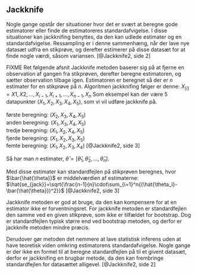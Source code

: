 ## Jackknife

<!-- FIXME Få sat kilder ordentligt ind i book.bib og lav referencer -->

<!-- Jackknifing er den første metode for resampling. -->
<!-- FIXME Forklar hvad resampling er, samt skal afsnittet rettes med ny viden. -->

Nogle gange opstår der situationer hvor det er svært at beregne gode estimatorer eller finde de estimatoreres standardafvigelse. I disse situationer kan jackknifing benyttes, da den kan udlede estimater og en standardafvigelse. 
Ressampling er i denne sammenhæng, når der lave nye datasæt udfra en stikprøve, og derefter estimerer på disse datasæt for at finde nogle værdi, såsom variansen.
[@Jackknife2, side 2]

FIXME Ret følgende afsnit
Jackknife metoden baserer sig på at fjerne en observation af gangen fra stikprøven, derefter beregne estimatoren, og sætter observation tilbage igen. Estimatoren er beregnet så der er _n_ estimater for en stikprøve på _n_. Algoritmen jackknifing følger er denne: $X_{[i]}={X1, X2, . . . , X_{i−1}, X_{i+1}, . . . , X_{n−1}, X_{n}}$
Som eksempel kan der være 5 datapunkter $(X_1,X_2,X_3,X_4,X_5)$, som vi vil udføre jackknife på. 

første beregning: $(X_2,X_3,X_4,X_5)$\
anden beregning: $(X_1,X_3,X_4,X_5)$\
tredje beregning: $(X_1,X_2,X_4,X_5)$\
fjerde beregning: $(X_1,X_2,X_3,X_5)$\
femte beregning: $(X_1,X_2,X_3,X_4)$
[@Jackknife2, side 3]


Så har man _n_ estimater, $\hat{\theta} = [\hat\theta_1,\hat\theta_2,...,\hat\theta_n]$.

Med disse estimater kan standardfejlen på stikprøven beregnes, hvor $\bar{\hat{\theta}}$ er middelværdien af estimaterne:
$\hat{se_{jack}}=\sqrt{\frac{n-1}{n}\cdot\sum_{i=1}^n{(\hat{\theta_i}-\bar{\hat{\theta}})^2}}$
[@Jackknife2, side 3]

<!-- Afsnittet under skal måske forklares lidt mere klart. Se evt. https://www.youtube.com/watch?v=p9XPclE7NtA&fbclid=IwAR06QNE4E7qWUIvtUcJbxYJz6Kbd3lZIptWX-E0CCZCe6goARC0KMgNhUBE. -->

Jackknife metoden er god at bruge, da den kan kompensere for at en estimator ikke er forventningsret.
For jackknife metoden er standardfejlen den samme ved en given stikprøve, som ikke er tilfældet for bootstrap. Dog er standardfejlen typisk større end ved bootstrap metoden, og derfor er jackknife metoden mindre præcis. 

Derudover gør metoden det nemmere at lave statistisk inferens uden at have teoretisk viden omkring estimatorens standardafvigelse. Nogle gange er der ikke en formel til at beregne standardfejlen på til et givent datasæt, derfor er jackknifing en brugbar metode, da den kan frembringe standardfejlen for datasættet alligevel.
[@Jackknife2, side 2]
<!-- FIXME: Forklaring(?): Din estimator, standardfejlen, for den er for nogle nem at beregne, men for andre er der ikke nødvendigvis ikke en formel. -->



